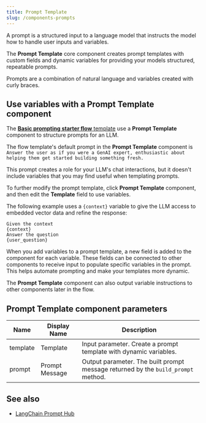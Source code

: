 ```yaml
---
title: Prompt Template
slug: /components-prompts
---
```


A prompt is a structured input to a language model that instructs the model how to handle user inputs and variables.

The **Prompt Template** core component creates prompt templates with custom fields and dynamic variables for providing your models structured, repeatable prompts.

Prompts are a combination of natural language and variables created with curly braces.

## Use variables with a Prompt Template component

The [**Basic prompting starter flow** template](/basic-prompting) use a **Prompt Template** component to structure prompts for an LLM.

The flow template's default prompt in the **Prompt Template** component is `Answer the user as if you were a GenAI expert, enthusiastic about helping them get started building something fresh.`

This prompt creates a role for your LLM's chat interactions, but it doesn't include variables that you may find useful when templating prompts.

To further modify the prompt template, click **Prompt Template** component, and then edit the **Template** field to use variables.

The following example uses a `{context}` variable to give the LLM access to embedded vector data and refine the response:

```text
Given the context
{context}
Answer the question
{user_question}
```

When you add variables to a prompt template, a new field is added to the component for each variable.
These fields can be connected to other components to receive input to populate specific variables in the prompt.
This helps automate prompting and make your templates more dynamic.

The **Prompt Template** component can also output variable instructions to other components later in the flow.

## Prompt Template component parameters

| Name     | Display Name   | Description                                                       |
|----------|----------------|-------------------------------------------------------------------|
| template | Template       | Input parameter. Create a prompt template with dynamic variables. |
| prompt   | Prompt Message | Output parameter. The built prompt message returned by the `build_prompt` method. |

## See also

* [LangChain Prompt Hub](/bundles-langchain#prompt-hub)